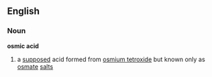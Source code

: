 ==English==
===Noun===
'''osmic acid'''
# a [[supposed]] acid formed from [[osmium tetroxide]] but known only as [[osmate]] [[salt]]s
